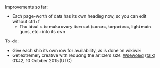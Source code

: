 Improvements so far:
*Each page-worth of data has its own heading now, so you can edit without ctrl+f
**The ideal is to make every item set (sonars, torpedoes, light main guns, etc.) into its own

To-do:
*Give each ship its own row for availability, as is done on wikiwiki
*Get extremely creative with reducing the article's size. [[User:Wsewolod|Wsewolod]] ([[User talk:Wsewolod|talk]]) 01:42, 10 October 2015 (UTC)